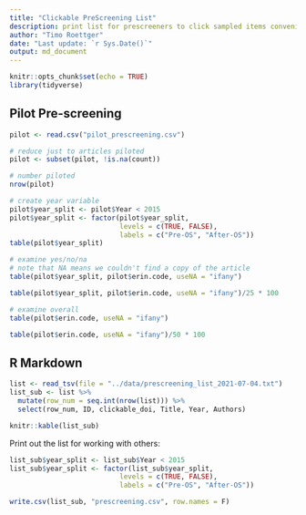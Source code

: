 ```yaml
---
title: "Clickable PreScreening List"
description: print list for prescreeners to click sampled items conveniently
author: "Timo Roettger"
date: "Last update: `r Sys.Date()`"
output: md_document
---
```


```r
knitr::opts_chunk$set(echo = TRUE)
library(tidyverse)
```

## Pilot Pre-screening

```r
pilot <- read.csv("pilot_prescreening.csv")

# reduce just to articles piloted 
pilot <- subset(pilot, !is.na(count))

# number piloted
nrow(pilot)

# create year variable
pilot$year_split <- pilot$Year < 2015
pilot$year_split <- factor(pilot$year_split, 
                           levels = c(TRUE, FALSE),
                           labels = c("Pre-OS", "After-OS"))
table(pilot$year_split)

# examine yes/no/na 
# note that NA means we couldn't find a copy of the article 
table(pilot$year_split, pilot$erin.code, useNA = "ifany")

table(pilot$year_split, pilot$erin.code, useNA = "ifany")/25 * 100

# examine overall
table(pilot$erin.code, useNA = "ifany")

table(pilot$erin.code, useNA = "ifany")/50 * 100
```

## R Markdown

```r

list <- read_tsv(file = "../data/prescreening_list_2021-07-04.txt")
list_sub <- list %>% 
  mutate(row_num = seq.int(nrow(list))) %>% 
  select(row_num, ID, clickable_doi, Title, Year, Authors) 

knitr::kable(list_sub)

```

Print out the list for working with others:

```r
list_sub$year_split <- list_sub$Year < 2015
list_sub$year_split <- factor(list_sub$year_split, 
                           levels = c(TRUE, FALSE),
                           labels = c("Pre-OS", "After-OS"))

write.csv(list_sub, "prescreening.csv", row.names = F)
```




